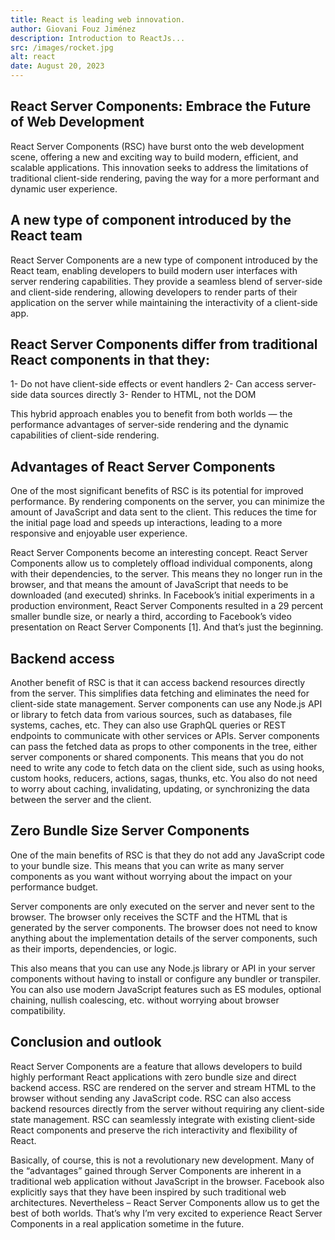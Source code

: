 ```yaml
---
title: React is leading web innovation.
author: Giovani Fouz Jiménez
description: Introduction to ReactJs...
src: /images/rocket.jpg
alt: react
date: August 20, 2023
---
```


## React Server Components: Embrace the Future of Web Development

React Server Components (RSC) have burst onto the web development scene, offering a new and exciting way to build modern, efficient, and scalable applications. This innovation seeks to address the limitations of traditional client-side rendering, paving the way for a more performant and dynamic user experience.

## A new type of component introduced by the React team

React Server Components are a new type of component introduced by the React team, enabling developers to build modern user interfaces with server rendering capabilities. They provide a seamless blend of server-side and client-side rendering, allowing developers to render parts of their application on the server while maintaining the interactivity of a client-side app.

## React Server Components differ from traditional React components in that they:

1- Do not have client-side effects or event handlers
2- Can access server-side data sources directly
3- Render to HTML, not the DOM

This hybrid approach enables you to benefit from both worlds — the performance advantages of server-side rendering and the dynamic capabilities of client-side rendering.

## Advantages of React Server Components

One of the most significant benefits of RSC is its potential for improved performance. By rendering components on the server, you can minimize the amount of JavaScript and data sent to the client. This reduces the time for the initial page load and speeds up interactions, leading to a more responsive and enjoyable user experience.

React Server Components become an interesting concept. React Server Components allow us to completely offload individual components, along with their dependencies, to the server. This means they no longer run in the browser, and that means the amount of JavaScript that needs to be downloaded (and executed) shrinks. In Facebook’s initial experiments in a production environment, React Server Components resulted in a 29 percent smaller bundle size, or nearly a third, according to Facebook’s video presentation on React Server Components [1]. And that’s just the beginning.

## Backend access

Another benefit of RSC is that it can access backend resources directly from the server. This simplifies data fetching and eliminates the need for client-side state management.
Server components can use any Node.js API or library to fetch data from various sources, such as databases, file systems, caches, etc. They can also use GraphQL queries or REST endpoints to communicate with other services or APIs. Server components can pass the fetched data as props to other components in the tree, either server components or shared components.
This means that you do not need to write any code to fetch data on the client side, such as using hooks, custom hooks, reducers, actions, sagas, thunks, etc. You also do not need to worry about caching, invalidating, updating, or synchronizing the data between the server and the client.

## Zero Bundle Size Server Components

One of the main benefits of RSC is that they do not add any JavaScript code to your bundle size. This means that you can write as many server components as you want without worrying about the impact on your performance budget.

Server components are only executed on the server and never sent to the browser. The browser only receives the SCTF and the HTML that is generated by the server components. The browser does not need to know anything about the implementation details of the server components, such as their imports, dependencies, or logic.

This also means that you can use any Node.js library or API in your server components without having to install or configure any bundler or transpiler. You can also use modern JavaScript features such as ES modules, optional chaining, nullish coalescing, etc. without worrying about browser compatibility.

## Conclusion and outlook

React Server Components are a feature that allows developers to build highly performant React applications with zero bundle size and direct backend access. RSC are rendered on the server and stream HTML to the browser without sending any JavaScript code. RSC can also access backend resources directly from the server without requiring any client-side state management. RSC can seamlessly integrate with existing client-side React components and preserve the rich interactivity and flexibility of React.

Basically, of course, this is not a revolutionary new development. Many of the “advantages” gained through Server Components are inherent in a traditional web application without JavaScript in the browser. Facebook also explicitly says that they have been inspired by such traditional web architectures. Nevertheless – React Server Components allow us to get the best of both worlds. That’s why I’m very excited to experience React Server Components in a real application sometime in the future.
